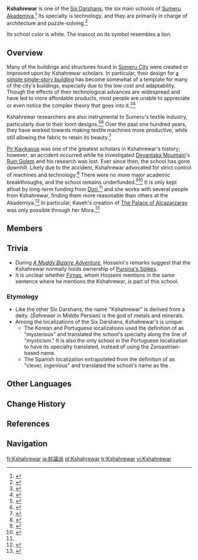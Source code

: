 {{Faction Infobox
|image        = Sumeru Akademiya Kshahrewar.png
|region       = Sumeru
|affiliation  = [[Sumeru Akademiya]]
}}
'''Kshahrewar''' is one of the [[Sumeru Akademiya#The Six Darshans|Six Darshans]], the six main schools of [[Sumeru Akademiya]].<ref>{{Ref/Quest|A Muddy Bizarre Adventure (Part 2)}}</ref> Its specialty is technology, and they are primarily in charge of architecture and puzzle-solving.<ref>{{Ref/NPC|Sitt}}</ref>

Its school color is white. The mascot on its symbol resembles a lion.

==Overview==
Many of the buildings and structures found in [[Sumeru City]] were created or improved upon by Kshahrewar scholars. In particular, their design for [[Building Block of the City of Wisdom|a simple single-story building]] has become somewhat of a template for many of the city's buildings, especially due to the low cost and adaptability. Though the effects of their technological advances are widespread and have led to more affordable products, most people are unable to appreciate or even notice the complex theory that goes into it.<ref>{{Ref/Furnishing|Commerce of the City of Wisdom}}</ref><ref>{{Ref/Furnishing|The Twisting Mist}}</ref>

Kshahrewar researchers are also instrumental to Sumeru's textile industry, particularly due to their loom designs.<ref>{{Ref/Furnishing|Woven Length}}</ref><ref>{{Ref/Furnishing|Woven Depth}}</ref> Over the past one hundred years, they have worked towards making textile machines more productive, while still allowing the fabric to retain its beauty.<ref>{{Ref/Furnishing|Musing Tawny Tapestry}}</ref>

[[Pir Kavikavus]] was one of the greatest scholars in Kshahrewar's history; however, an accident occurred while he investigated [[Devantaka Mountain]]'s [[Ruin Golem (Devantaka Mountain)|Ruin Golem]] and his research was lost. Ever since then, the school has gone downhill. Likely due to the accident, Kshahrewar advocated for strict control of machines and technology.<ref name="Funding">{{Ref/BB|Akademiya Public Message Board|Funding for Kshahrewar}}</ref> There were no more major academic breakthroughs, and the school remains underfunded.<ref>{{Ref/Quest|Vimana Agama: Jazari's Chapter}}</ref><ref>{{Ref/Quest|Until Vana is Healed}}</ref> It is only kept afloat by long-term funding from [[Dori]],<ref name="Funding" /> and she works with several people from Kshahrewar, finding them more reasonable than others at the Akademiya.<ref>{{Ref/VO|Dori|About Dori: Kshahrewar}}</ref> In particular, Kaveh's creation of [[The Palace of Alcazarzaray]] was only possible through her Mora.<ref>{{Ref/VO|Dori|About Kaveh}}</ref>

==Members==
{{Specific Characters by Category List|Kshahrewar|2
<!-- add the below when the sage is revealed
|separate_character=someone
|separate_characters_description=[[someone]] is the Sage of Kshahrewar.
-->
|list_descriptor=who are part of Kshahrewar
}}

==Trivia==
* During ''[[A Muddy Bizarre Adventure]]'', Hosseini's remarks suggest that the Kshahrewar normally holds ownership of [[Pursina's Spike]]s.
* It is unclear whether [[Firnas]], whom Hosseini mentions in the same sentence where he mentions the Kshahrewar, is part of this school.

===Etymology===
* Like the other Six Darshans, the name "Kshahrewar" is derived from a {{w|Zoroastianism|Zoroastrian}} deity. {{w|Kshatra Vairya}} (''Šahrewar'' in Middle Persian) is the god of metals and minerals.
* Among the localizations of the Six Darshans, Kshahrewar's is unique:
** The Korean and Portuguese localizations used the definition of {{zh|{{wt|妙||Chinese}}}} as "mysterious" and translated the school's specialty along the line of "mysticism." It is also the only school in the Portuguese localization to have its specialty translated, instead of using the Zoroastrian-based name.
** The Spanish localization extrapolated from the definition of {{zh|妙}} as "clever, ingenious" and translated the school's name as the {{lang|School of Technology|es=Escuela de Tecnología}}.

==Other Languages==
{{Other Languages
|en      = Kshahrewar
|zhs     = 妙论派 / 刹诃伐罗
|zhs_rm  = Miàolùn-pài / Chàhēfáluó
|zht     = 妙論派 / 剎訶伐羅
|zht_rm  = Miàolùn-pài / Chàhēfáluó
|zh_tl   = School of Curiosities
|ja      = 妙論派 / クシャレワー
|ja_rm   = Myouron-ha<ref>{{Ref/VO|Dori|ドリー自身について・妙論派|ja|ref=1}}</ref> / Kusharewaa
|ja_tl   = School of Great Theories
|ko      = 묘론파 / 크샤흐레와르
|ko_rm   = Myoronpa / Keusyaheurewareu
|ko_tl   = School of Perfect Theory / Kshahrewar
|es      = Escuela de Tecnología
|es_tl   = School of Technology
|fr      = Kshahrewar
|ru      = Кшахревар
|th      = Kshahrewar
|vi      = Kshahrewar
|de      = Kshahrewar
|id      = Kshahrewar
|pt      = Kshahrewar
|tr      = Kshahrewar
|it      = Kshahrewar
}}

==Change History==
{{Change History|introduced=2.7}}

==References==
{{Reflist|2}}

==Navigation==
{{Faction Navbox}}

[[fr:Kshahrewar]]
[[ja:妙論派]]
[[pl:Kshahrewar]]
[[tr:Kshahrewar]]
[[vi:Kshahrewar]]